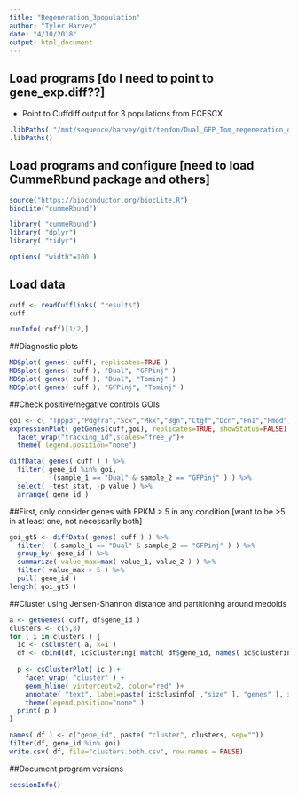 ```yaml
---
title: "Regeneration_3population"
author: "Tyler Harvey"
date: "4/10/2018"
output: html_document
---
```

## Load programs [do I need to point to gene_exp.diff??]

- Point to Cuffdiff output for 3 populations from ECESCX
```r
.libPaths( "/mnt/sequence/harvey/git/tendon/Dual_GFP_Tom_regeneration_diffout" )
.libPaths()
```

## Load programs and configure [need to load CummeRbund package and others]


```r
source("https://bioconductor.org/biocLite.R")
biocLite("cummeRbund")

library( "cummeRbund")
library( "dplyr")
library( "tidyr")

options( "width"=100 )
```

## Load data



```r
cuff <- readCufflinks( "results")
cuff
```


```r
runInfo( cuff)[1:2,]
```

##Diagnostic plots

```r
MDSplot( genes( cuff), replicates=TRUE )
MDSplot( genes( cuff ), "Dual", "GFPinj" )
MDSplot( genes( cuff ), "Dual", "Tominj" )
MDSplot( genes( cuff ), "GFPinj", "Tominj" )
```

##Check positive/negative controls GOIs
```r
goi <- c( "Tppp3","Pdgfra","Scx","Mkx","Bgn","Ctgf","Dcn","Fn1","Fmod","Tnc","Tnmd")
expressionPlot( getGenes(cuff,goi), replicates=TRUE, showStatus=FALSE) +
  facet_wrap("tracking_id",scales="free_y")+
  theme( legend.position="none")
```

```r
diffData( genes( cuff ) ) %>%
  filter( gene_id %in% goi,
          !(sample_1 == "Dual" & sample_2 == "GFPinj" ) ) %>%
  select( -test_stat, -p_value ) %>%
  arrange( gene_id )
```

##First, only consider genes with FPKM > 5 in any condition [want to be >5 in at least one, not necessarily both]
```r
goi_gt5 <- diffData( genes( cuff ) ) %>%
  filter( !( sample_1 == "Dual" & sample_2 == "GFPinj" ) ) %>%
  group_by( gene_id ) %>%
  summarize( value_max=max( value_1, value_2 ) ) %>%
  filter( value_max > 5 ) %>%
  pull( gene_id )
length( goi_gt5 )
```



##Cluster using Jensen-Shannon distance and partitioning around medoids
```r
a <- getGenes( cuff, df$gene_id )
clusters <- c(5,8)
for ( i in clusters ) {
  ic <- csCluster( a, k=i )
  df <- cbind(df, ic$clustering[ match( df$gene_id, names( ic$clustering ) ) ] )
  
  p <- csClusterPlot( ic ) +
    facet_wrap( "cluster" ) +
    geom_hline( yintercept=2, color="red" )+
    annotate( "text", label=paste( ic$clusinfo[ ,"size" ], "genes" ), x=2, y=4.25) +
    theme(legend.position="none" )
  print( p )
}

names( df ) <- c("gene_id", paste( "cluster", clusters, sep=""))
filter(df, gene_id %in% goi)
write.csv( df, file="clusters.both.csv", row.names = FALSE)
```

##Document program versions
```r
sessionInfo()
```
